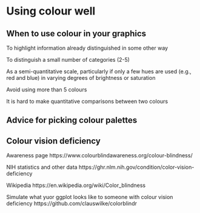 
# Using colour well

## When to use colour in your graphics

To highlight information already distinguished in some other way

To distinguish a small number of categories (2-5)

As a semi-quantitative scale, particularly if only a few hues are used (e.g., red and blue) in varying degrees of brightness or saturation

Avoid using more than 5 colours 

It is hard to make quantitative comparisons between two colours

## Advice for picking colour palettes



## Colour vision deficiency

Awareness page https://www.colourblindawareness.org/colour-blindness/

NIH statistics and other data https://ghr.nlm.nih.gov/condition/color-vision-deficiency

Wikipedia https://en.wikipedia.org/wiki/Color_blindness

Simulate what yuor ggplot looks like to someone with colour vision deficiency https://github.com/clauswilke/colorblindr
